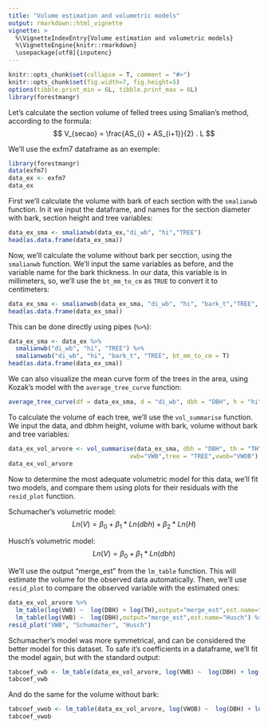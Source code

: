 ```yaml
---
title: "Volume estimation and volumetric models"
output: rmarkdown::html_vignette
vignette: >
  %\VignetteIndexEntry{Volume estimation and volumetric models}
  %\VignetteEngine{knitr::rmarkdown}
  \usepackage[utf8]{inputenc}
---
```

  
```r
knitr::opts_chunk$set(collapse = T, comment = "#>")
knitr::opts_chunk$set(fig.width=7, fig.height=5)
options(tibble.print_min = 6L, tibble.print_max = 6L)
library(forestmangr)
```

Let's calculate the section volume of felled trees using Smalian's method, according to the formula:
$$ V_{secao} = \frac{AS_{i} + AS_{i+1}}{2} . L $$

We'll use the exfm7 dataframe as an exemple:
```r
library(forestmangr)
data(exfm7)
data_ex <- exfm7
data_ex
```

First we'll calculate the volume with bark of each section with the `smalianwb` function. In it we input the dataframe, and names for the section diameter with bark, section height and tree variables:
```r
data_ex_sma <- smalianwb(data_ex,"di_wb", "hi","TREE")
head(as.data.frame(data_ex_sma))
```

Now, we'll calculate the volume without bark per secction, using the `smalianwb` function. We'll input the same variables as before, and the variable name for the bark thickness. In our data, this variable is in millimeters, so, we'll use the `bt_mm_to_cm` as `TRUE` to convert it to centimeters:
```r
data_ex_sma <- smalianwob(data_ex_sma, "di_wb", "hi", "bark_t","TREE", bt_mm_to_cm = T)
head(as.data.frame(data_ex_sma))
```

This can be done directly using pipes (`%>%`):
```r
data_ex_sma <- data_ex %>% 
  smalianwb("di_wb", "hi", "TREE") %>% 
  smalianwob("di_wb", "hi", "bark_t", "TREE", bt_mm_to_cm = T)
head(as.data.frame(data_ex_sma))
```

We can also visualize the mean curve form of the trees in the area, using Kozak's model with the `average_tree_curve` function:
```r
average_tree_curve(df = data_ex_sma, d = "di_wb", dbh = "DBH", h = "hi", th = "TH")
```

To calculate the volume of each tree, we'll use the `vol_summarise` function. We input the data, and dbhm height, volume with bark, volume without bark and tree variables:
```r
data_ex_vol_arvore <- vol_summarise(data_ex_sma, dbh = "DBH", th = "TH", 
                                  vwb="VWB",tree = "TREE",vwob="VWOB")
data_ex_vol_arvore
```

Now to determine the most adequate volumetric model for this data, we'll fit two models, and compare them using plots for their residuals with the `resid_plot` function.

Schumacher's volumetric model:
$$ Ln(V) = \beta_0 + \beta_1*Ln(dbh) + \beta_2*Ln(H) $$ 

Husch's volumetric model:
$$ Ln(V) = \beta_0 + \beta_1*Ln(dbh) $$ 


We'll use the output "merge_est" from the `lm_table` function. This will estimate the volume for the observed data automatically. Then, we'll use `resid_plot` to compare the observed variable with the estimated ones:
```r
data_ex_vol_arvore %>% 
  lm_table(log(VWB) ~  log(DBH) + log(TH),output="merge_est",est.name="Schumacher") %>%
  lm_table(log(VWB) ~  log(DBH),output="merge_est",est.name="Husch") %>%
resid_plot("VWB", "Schumacher", "Husch")
```

Schumacher's model was more symmetrical, and can be considered the better model for this dataset. To safe it's coefficients in a dataframe, we'll fit the model again, but with the standard output:
```r
tabcoef_vwb <- lm_table(data_ex_vol_arvore, log(VWB) ~  log(DBH) + log(TH) )
tabcoef_vwb
```

And do the same for the volume without bark:
```r
tabcoef_vwob <- lm_table(data_ex_vol_arvore, log(VWOB) ~  log(DBH) + log(TH) )
tabcoef_vwob
```

